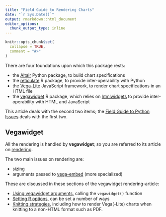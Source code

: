 ```yaml
---
title: "Field Guide to Rendering Charts"
date: "`r Sys.Date()`"
output: rmarkdown::html_document
editor_options:
  chunk_output_type: inline
---
```


```r
knitr::opts_chunk$set(
  collapse = TRUE,
  comment = "#>"
)
```

There are four foundations upon which this package rests: 

- the [Altair](https://altair-viz.github.io/) Python package, to build chart specifications
- the [reticulate](https://rstudio.github.io/reticulate/index.html) R package, to provide inter-operability with Python
- the [Vega-Lite](https://vega.github.io/vega-lite/) JavaScript framework, to render chart specifications in an HTML file
- the [vegawidget](https://vegawidget.github.io) R package, which relies on [htmlwidgets](https://www.htmlwidgets.org/) to provide inter-operability with HTML and JavaScript

This article deals with the second two items; the [Field Guide to Python Issues](field-guide-python.html) deals with the first two.

## Vegawidget

All the rendering is handled by **vegawidget**; so you are referred to its article on [rendering](https://vegawidget.github.io/vegawidget/articles/articles/render-vegawidget.html).

The two main issues on rendering are:

- sizing
- arguments passed to [vega-embed](https://github.com/vega/vega-embed) (more specialized)

These are discussed in these sections of the vegawidget rendering-article:

- [Using vegawidget arguments](https://vegawidget.github.io/vegawidget/articles/articles/render-vegawidget.html#using-vegawidget-arguments), calling the `vegawidget()` function
- [Setting R options](https://vegawidget.github.io/vegawidget/articles/articles/render-vegawidget.html#setting-r-options), can be set a number of ways
- [Knitting strategies](https://vegawidget.github.io/vegawidget/articles/articles/render-vegawidget.html#knitting-strategies), including how to render Vega(-Lite) charts when knitting to a non-HTML format such as PDF.


